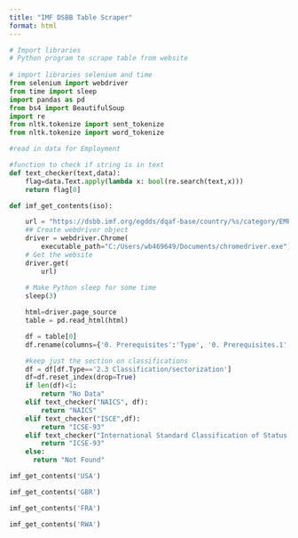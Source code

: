 ```yaml
---
title: "IMF DSBB Table Scraper"
format: html
---
```



```python
# Import libraries
# Python program to scrape table from website
  
# import libraries selenium and time
from selenium import webdriver
from time import sleep
import pandas as pd
from bs4 import BeautifulSoup
import re
from nltk.tokenize import sent_tokenize
from nltk.tokenize import word_tokenize 
```

```python
#read in data for Employment

```



```python

#function to check if string is in text
def text_checker(text,data):
    flag=data.Text.apply(lambda x: bool(re.search(text,x)))
    return flag[0]

def imf_get_contents(iso):

    url = "https://dsbb.imf.org/egdds/dqaf-base/country/%s/category/EMP00" % (iso)
    ## Create webdriver object
    driver = webdriver.Chrome(
        executable_path="C:/Users/wb469649/Documents/chromedriver.exe")
    # Get the website
    driver.get(
        url)
    
    # Make Python sleep for some time
    sleep(3)

    html=driver.page_source
    table = pd.read_html(html)

    df = table[0]
    df.rename(columns={'0. Prerequisites':'Type', '0. Prerequisites.1':'Text'}, inplace=True)

    #keep just the section on classifications
    df = df[df.Type=='2.3 Classification/sectorization']
    df=df.reset_index(drop=True)
    if len(df)<1:
        return "No Data"
    elif text_checker("NAICS", df):
        return "NAICS"
    elif text_checker("ISCE",df):
        return "ICSE-93"    
    elif text_checker("International Standard Classification of Status in Employment",df):
        return "ICSE-93"          
    else:
      return "Not Found"

```

```python

imf_get_contents('USA')
```

```python

imf_get_contents('GBR')
```

```python

imf_get_contents('FRA')
```

```python

imf_get_contents('RWA')
```





